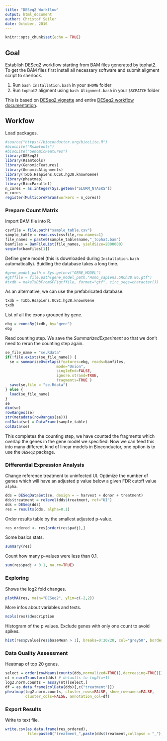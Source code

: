 ```yaml
---
title: "DESeq2 Workflow"
output: html_document
author: Christof Seiler
date: October, 2016
---
```


```r
knitr::opts_chunk$set(echo = TRUE)
```

## Goal

Establish DESeq2 workflow starting from BAM files generated by tophat2. 
To get the BAM files first install all necessary software and submit aligment script to sherlock. 

1. Run ``bash Installation.bash`` in your ``$HOME`` folder 
2. Run ``tophat2`` aligment using ``bash Alignment.bash`` in your ``$SCRATCH`` folder

This is based on [DESeq2 vignette](https://www.bioconductor.org/packages/devel/bioc/vignettes/DESeq2/inst/doc/DESeq2.pdf) and entire [DESeq2 workflow documentation](http://www.bioconductor.org/help/workflows/rnaseqGene/).

## Workfow

Load packages.

```r
#source("https://bioconductor.org/biocLite.R")
#biocLite("Rsamtools")
#biocLite("GenomicFeatures")
library(DESeq2)
library(Rsamtools)
library(GenomicFeatures)
library(GenomicAlignments)
library(TxDb.Hsapiens.UCSC.hg38.knownGene)
library(pheatmap)
library(BiocParallel)
n_cores = as.integer(Sys.getenv("SLURM_NTASKS"))
n_cores
register(MulticoreParam(workers = n_cores))
```

### Prepare Count Matrix

Import BAM file into R.

```r
csvfile = file.path("sample_table.csv")
sample_table = read.csv(csvfile,row.names=1)
file_names = paste0(sample_table$name,"_tophat.bam")
bamfiles = BamFileList(file_names, yieldSize=2000000)
seqinfo(bamfiles[1])
```

Define gene model (this is downloaded during ``Installation.bash`` automatically). Buidling the database takes a long time.

```r
#gene_model_path = Sys.getenv("GENE_MODEL")
#gtffile = file.path(gene_model_path,"Homo_sapiens.GRCh38.86.gtf")
#txdb = makeTxDbFromGFF(gtffile, format="gtf", circ_seqs=character())
```

As an alternative, we can use the prefabricated database.

```r
txdb = TxDb.Hsapiens.UCSC.hg38.knownGene
txdb
```

List of all the exons grouped by gene.

```r
ebg = exonsBy(txdb, by="gene")
ebg
```

Read counting step. We save the *SummarizedExperiment* so that we don't need to rerun the counting step again.

```r
se_file_name = "se.Rdata"
if(!file.exists(se_file_name)) {
  se = summarizeOverlaps(features=ebg, reads=bamfiles,
                       mode="Union",
                       singleEnd=FALSE,
                       ignore.strand=TRUE,
                       fragments=TRUE )
  save(se,file = "se.Rdata")
} else {
  load(se_file_name)
}
se
dim(se)
rowRanges(se)
str(metadata(rowRanges(se)))
colData(se) = DataFrame(sample_table)
colData(se)
```

This completes the counting step, we have counted the fragments which overlap the genes in the gene model we specified. Now we can feed this into many different kind of linear models in Bioconductor, one option is to use the ``DESeq2`` package.

### Differential Expression Analysis

Change reference treatment to uninfected UI. Optimize the number of genes which will have an adjusted p value below a given FDR cutoff value ``alpha``.

```r
dds = DESeqDataSet(se, design = ~ harvest + donor + treatment)
dds$treatment = relevel(dds$treatment, ref="UI")
dds = DESeq(dds)
res = results(dds, alpha=0.1)
```

Order results table by the smallest adjusted p-value.

```r
res_ordered <- res[order(res$padj),]
```

Some basics stats.

```r
summary(res)
```

Count how many p-values were less than 0.1.

```r
sum(res$padj < 0.1, na.rm=TRUE)
```

### Exploring

Shows the log2 fold changes.

```r
plotMA(res, main="DESeq2", ylim=c(-2,2))
```

More infos about variables and tests.

```r
mcols(res)$description
```

Histogram of the p values. Exclude genes with only one count to avoid spikes.

```r
hist(res$pvalue[res$baseMean > 1], breaks=0:20/20, col="grey50", border="white")
```

### Data Quality Assessment

Heatmap of top 20 genes.

```r
select = order(rowMeans(counts(dds,normalized=TRUE)),decreasing=TRUE)[1:20]
nt = normTransform(dds) # defaults to log2(x+1)
log2.norm.counts = assay(nt)[select,]
df = as.data.frame(colData(dds)[,c("treatment")])
pheatmap(log2.norm.counts, cluster_rows=FALSE, show_rownames=FALSE,
         cluster_cols=FALSE, annotation_col=df)
```

### Export Results

Write to text file.

```r
write.csv(as.data.frame(res_ordered),
          file=paste0("treatment_",paste(dds$treatment,collapse = "_"),"_results.csv"))
```
